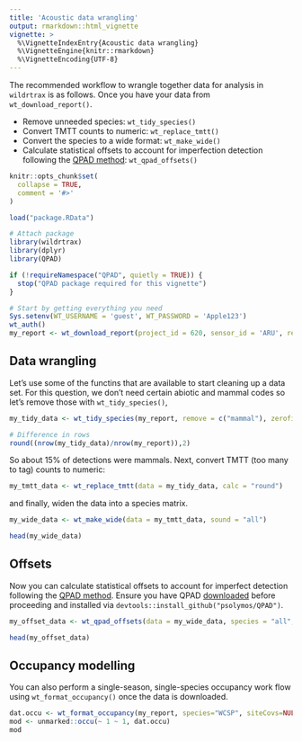 ```yaml
---
title: 'Acoustic data wrangling'
output: rmarkdown::html_vignette
vignette: >
  %\VignetteIndexEntry{Acoustic data wrangling}
  %\VignetteEngine{knitr::rmarkdown}
  %\VignetteEncoding{UTF-8}
---
```


The recommended workflow to wrangle together data for analysis in `wildrtrax` is as follows. Once you have your data from `wt_download_report()`.

- Remove unneeded species: `wt_tidy_species()`
- Convert TMTT counts to numeric: `wt_replace_tmtt()`
- Convert the species to a wide format: `wt_make_wide()`
- Calculate statistical offsets to account for imperfection detection following the [QPAD method](https://besjournals.onlinelibrary.wiley.com/doi/full/10.1111/2041-210X.12106): `wt_qpad_offsets()`

```r
knitr::opts_chunk$set(
  collapse = TRUE,
  comment = '#>'
)

load("package.RData")
```

```r
# Attach package
library(wildrtrax)
library(dplyr)
library(QPAD)

if (!requireNamespace("QPAD", quietly = TRUE)) {
  stop("QPAD package required for this vignette")
}

```

```r
# Start by getting everything you need
Sys.setenv(WT_USERNAME = 'guest', WT_PASSWORD = 'Apple123')
wt_auth()
my_report <- wt_download_report(project_id = 620, sensor_id = 'ARU', reports = "main", weather_cols = F)
```

## Data wrangling

Let's use some of the functins that are available to start cleaning up a data set. For this question, we don't need certain abiotic and mammal codes so let's remove those with `wt_tidy_species()`,

```r
my_tidy_data <- wt_tidy_species(my_report, remove = c("mammal"), zerofill=F)

# Difference in rows
round((nrow(my_tidy_data)/nrow(my_report)),2)
```

So about 15% of detections were mammals. Next, convert TMTT (too many to tag) counts to numeric:

```r
my_tmtt_data <- wt_replace_tmtt(data = my_tidy_data, calc = "round")

```

and finally, widen the data into a species matrix.

```r
my_wide_data <- wt_make_wide(data = my_tmtt_data, sound = "all")

head(my_wide_data)

```

## Offsets

Now you can calculate statistical offsets to account for imperfect detection following the [QPAD method](https://besjournals.onlinelibrary.wiley.com/doi/full/10.1111/2041-210X.12106). Ensure you have QPAD [downloaded](https://github.com/borealbirds/QPAD) before proceeding and installed via `devtools::install_github("psolymos/QPAD")`.

```r
my_offset_data <- wt_qpad_offsets(data = my_wide_data, species = "all", version = 3, together = TRUE)

head(my_offset_data)

```

## Occupancy modelling

You can also perform a single-season, single-species occupancy work flow using `wt_format_occupancy()` once the data is downloaded.

```r
dat.occu <- wt_format_occupancy(my_report, species="WCSP", siteCovs=NULL)
mod <- unmarked::occu(~ 1 ~ 1, dat.occu)
mod

```
